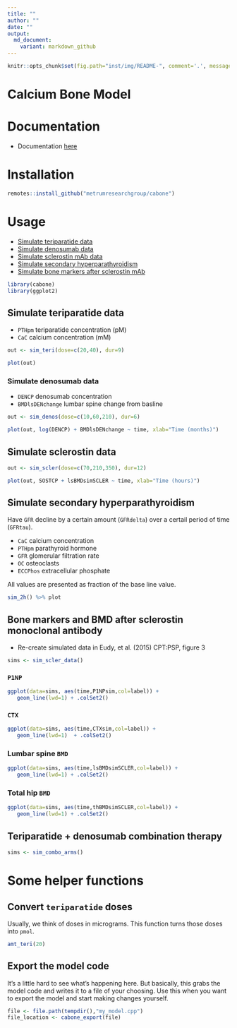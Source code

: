 ```yaml
---
title: ""
author: ""
date: ""
output: 
  md_document:
    variant: markdown_github
---
```


```r
knitr::opts_chunk$set(fig.path="inst/img/README-", comment='.', message=FALSE)
```


# Calcium Bone Model

# Documentation
- Documentation [here](vignettes/modeldoc.Rmd)

# Installation
```r
remotes::install_github("metrumresearchgroup/cabone")
```

# Usage

- [Simulate teriparatide data](#teri)
- [Simulate denosumab data](#denos)
- [Simulate sclerostin mAb data](#scler)
- [Simulate secondary hyperparathyroidism](#hyper)
- [Simulate bone markers after sclerostin mAb](#scler2)


```r
library(cabone)
library(ggplot2)
```


<a name="teri"></a>

## Simulate teriparatide data

- `PTHpm` teriparatide concentration (pM)
- `CaC` calcium concentration (mM)

```r
out <- sim_teri(dose=c(20,40), dur=9)

plot(out)
```


<a name="denos"></a>

### Simulate denosumab data

- `DENCP` denosumab concentration
- `BMDlsDENchange` lumbar spine change from basline


```r
out <- sim_denos(dose=c(10,60,210), dur=6)

plot(out, log(DENCP) + BMDlsDENchange ~ time, xlab="Time (months)")

```


<a name="scler"></a>

## Simulate sclerostin data 
```r
out <- sim_scler(dose=c(70,210,350), dur=12)

plot(out, SOSTCP + lsBMDsimSCLER ~ time, xlab="Time (hours)")

```

<a name="hyper"></a>

## Simulate secondary hyperparathyroidism

Have `GFR` decline by a certain amount (`GFRdelta`) over a 
certail period of time (`GFRtau`). 

- `CaC` calcium concentration 
- `PTHpm` parathyroid hormone 
- `GFR` glomerular filtration rate
- `OC` osteoclasts
- `ECCPhos` extracellular phosphate

All values are presented as fraction of the 
base line value.

```r
sim_2h() %>% plot
```


<a name="scler2"></a>

## Bone markers and BMD after sclerostin monoclonal antibody

- Re-create simulated data in Eudy, et al. (2015) CPT:PSP, figure 3

```r
sims <- sim_scler_data()
```

### `P1NP`
```r
ggplot(data=sims, aes(time,P1NPsim,col=label)) + 
   geom_line(lwd=1) + .colSet2()
```

### `CTX`
```r
ggplot(data=sims, aes(time,CTXsim,col=label)) + 
   geom_line(lwd=1)  + .colSet2()
```

### Lumbar spine `BMD`
```r
ggplot(data=sims, aes(time,lsBMDsimSCLER,col=label)) + 
   geom_line(lwd=1) + .colSet2()
```

### Total hip `BMD`
```r
ggplot(data=sims, aes(time,thBMDsimSCLER,col=label)) + 
   geom_line(lwd=1) + .colSet2()
```


## Teriparatide + denosumab combination therapy

```r
sims <- sim_combo_arms()
```


# Some helper functions

## Convert `teriparatide` doses

Usually, we think of doses in micrograms.  This function turns those
doses into `pmol`.

```r
amt_teri(20)
```

## Export the model code

It's a little hard to see what's happening here.  But basically, this grabs
the model code and writes it to a file of your choosing.  Use this when 
you want to export the model and start making changes yourself.

```r
file <- file.path(tempdir(),"my_model.cpp")
file_location <- cabone_export(file)
```


